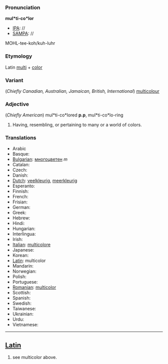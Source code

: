 ===Pronunciation===

'''mul*ti-co*lor'''
*[[IPA]]: //
*[[SAMPA]]: //
MOHL-tee-koh/kuh-luhr
===Etymology===

Latin [[multi]] + [[color]]
===Variant===

(''Chiefly Canadian, Australian, Jamaican, British, International'')
[[multicolour]]
===Adjective===

(''Chiefly American'')
mul*ti-co*lored '''p.p''', mul*ti-co*lo-ring
#Having, resembling, or pertaining to many or a world of colors.
===Translations===

*Arabic
*Basque:
*[[Bulgarian]]: [[многоцветен]] ''m''
*Catalan:
*Czech:
*Danish:
*[[Dutch]]: [[veelkleurig]], [[meerkleurig]]
*Esperanto:
*Finnish:
*French:
*Frisian:
*German:
*Greek: 
*Hebrew:
*Hindi:
*Hungarian:
*Interlingua:
*Irish:
*[[Italian]]: [[multicolore]]
*Japanese:
*Korean:
*[[Latin]]: multicolor
*Mandarin:
*Norwegian:
*Polish:
*Portuguese:
*[[Romanian]]: [[multicolor]]
*Scottish:
*Spanish:
*Swedish:
*Taiwanese:
*Ukrainian:
*Urdu:
*Vietnamese:
----
==[[Latin]]==

# see multicolor above.